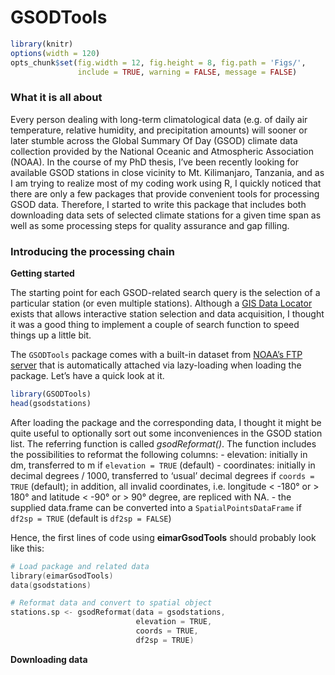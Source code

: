 GSODTools
=========

```r
library(knitr)
options(width = 120)
opts_chunk$set(fig.width = 12, fig.height = 8, fig.path = 'Figs/',
               include = TRUE, warning = FALSE, message = FALSE)
```

### What it is all about

Every person dealing with long-term climatological data (e.g. of daily air
temperature, relative humidity, and precipitation amounts) will sooner or later
stumble across the Global Summary Of Day (GSOD) climate data collection 
provided by the National Oceanic and Atmospheric Association (NOAA). In the 
course of my PhD thesis, I've been recently looking for available GSOD 
stations in close vicinity to Mt. Kilimanjaro, Tanzania, and as I am trying to
realize most of my coding work using R, I quickly noticed that there are only a 
few packages that provide convenient tools for processing GSOD data. Therefore, 
I started to write this package that includes both downloading data sets of 
selected climate stations for a given time span as well as 
some processing steps for quality assurance and gap filling.


### Introducing the processing chain

**Getting started**

The starting point for each GSOD-related search query is the selection of a 
particular station (or even multiple stations). Although a [GIS Data Locator][1] exists that allows interactive 
station selection and data acquisition, I thought it was a good thing to 
implement a couple of search function to speed things up a little bit. 

The `GSODTools` package comes with a built-in dataset from [NOAA's FTP server][2]
that is automatically attached via lazy-loading when loading the package. Let's 
have a quick look at it. 

```r
library(GSODTools)
head(gsodstations)
```

After loading the package and the corresponding data, I thought it might be quite
useful to optionally sort out some inconveniences in the GSOD station list. The
referring function is called *gsodReformat()*. The function includes the possibilities
to reformat the following columns:
- elevation: initially in dm, transferred to m if `elevation = TRUE` (default)
- coordinates: initially in decimal degrees / 1000, transferred to 'usual' 
decimal degrees if `coords = TRUE` (default); in addition, all invalid coordinates, 
i.e. longitude < -180° or > 180° and latitude < -90° or > 90° degree, are 
repliced with NA.
- the supplied data.frame can be converted into a `SpatialPointsDataFrame` if
`df2sp = TRUE` (default is `df2sp = FALSE`)

Hence, the first lines of code using **eimarGsodTools** should probably look like this:

```S
# Load package and related data
library(eimarGsodTools)
data(gsodstations)

# Reformat data and convert to spatial object
stations.sp <- gsodReformat(data = gsodstations,
                            elevation = TRUE, 
                            coords = TRUE,
                            df2sp = TRUE)
```

**Downloading data**


[1]: http://www.climate.gov/daily-observational-data-global-summary-day-gsod-%E2%80%93-gis-data-locator
[2]: ftp://ftp.ncdc.noaa.gov/pub/data/gsod/ish-history.csv